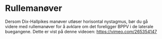 # Rullemanøver

Dersom Dix-Hallpikes manøver utløser horisontal nystagmus, bør du gå videre med rullemanøver for å avklare om det foreligger BPPV i de laterale buegangene. Dette er vist på denne videoen: <https://vimeo.com/265354147>